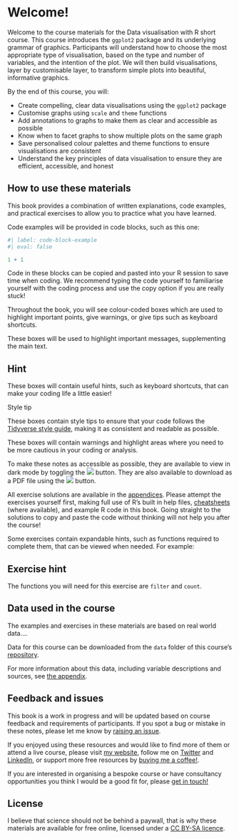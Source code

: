 # Welcome! {.unnumbered}

Welcome to the course materials for the Data visualisation with R short course. 
This course introduces the `ggplot2` package and its underlying grammar of graphics. Participants will understand how to choose the most appropriate type of visualisation, based on the type and number of variables, and the intention of the plot. We will then build visualisations, layer by customisable layer, to transform simple plots into beautiful, informative graphics.

By the end of this course, you will:

- Create compelling, clear data visualisations using the `ggplot2` package
- Customise graphs using `scale` and `theme` functions
- Add annotations to graphs to make them as clear and accessible as possible
- Know when to facet graphs to show multiple plots on the same graph
- Save personalised colour palettes and theme functions to ensure visualisations are consistent
- Understand the key principles of data visualisation to ensure they are efficient, accessible, and honest


## How to use these materials
This book provides a combination of written explanations, code examples, and practical exercises to allow you to practice what you have learned. 

Code examples will be provided in code blocks, such as this one:

```r
#| label: code-block-example
#| eval: false

1 + 1
```

Code in these blocks can be copied and pasted into your R session to save time when coding. We recommend typing the code yourself to familiarise yourself with the coding process and use the copy option if you are really stuck! 

Throughout the book, you will see colour-coded boxes which are used to highlight important points, give warnings, or give tips such as keyboard shortcuts.

:::{.callout-note}
These boxes will be used to highlight important messages, supplementing the main text.
:::

:::{.callout-tip}
## Hint

These boxes will contain useful hints, such as keyboard shortcuts, that can make your coding life a little easier!
:::

:::{.stylebox}

::::{.stylebox-header}
:::::{.stylebox-icon}
:::::
Style tip
::::

::::{.stylebox-body}
These boxes contain style tips to ensure that your code follows the [Tidyverse style guide](https://style.tidyverse.org/), making it as consistent and readable as possible.
::::

:::

:::{.callout-warning}
These boxes will contain warnings and highlight areas where you need to be more cautious in your coding or analysis.
:::

To make these notes as accessible as possible, they are available to view in dark mode by toggling the ![](images/dark_mode.png) button. They are also available to download as a PDF file using the ![](images/pdf.png) button.

All exercise solutions are available in the [appendices](exercise_solutions.qmd). Please attempt the exercises yourself first, making full use of R's built in help files, [cheatsheets](https://posit.co/resources/cheatsheets/) (where available), and example R code in this book. Going straight to the solutions to copy and paste the code without thinking will not help you after the course!

Some exercises contain expandable hints, such as functions required to complete them, that can be viewed when needed. For example:

:::{.callout-caution collapse="true"}
## Exercise hint

The functions you will need for this exercise are `filter` and `count`. 
:::

## Data used in the course
The examples and exercises in these materials are based on real world data....

Data for this course can be downloaded from the `data` folder of this course's [repository](https://github.com/sophie-a-lee/dataviz-course/data).

For more information about this data, including variable descriptions and sources, see [the appendix](data_description.qmd).

## Feedback and issues
This book is a work in progress and will be updated based on course feedback and requirements of participants. If you spot a bug or mistake in these notes, please let me know by [raising an issue](https://github.com/sophie-a-lee/dataviz-course/issues).

If you enjoyed using these resources and would like to find more of them or attend a live course, please visit [my website](https://scubed.rbind.io/), follow me on [Twitter](https://x.com/SophieStats10) and [LinkedIn](https://www.linkedin.com/in/sophie-a-lee/), or support more free resources by [buying me a coffee!](https://buymeacoffee.com/sophie_a_lee).

If you are interested in organising a bespoke course or have consultancy opportunities you think I would be a good fit for, please [get in touch!](https://scubed.rbind.io/contact/)

## License
I believe that science should not be behind a paywall, that is why these materials are available for free online, licensed under a [CC BY-SA licence](https://creativecommons.org/licenses/by-sa/4.0/).